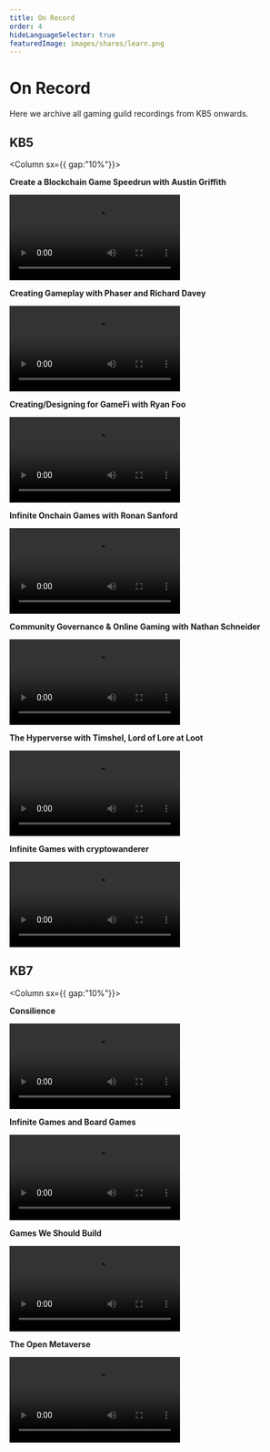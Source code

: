 ```yaml
---
title: On Record
order: 4
hideLanguageSelector: true
featuredImage: images/shares/learn.png
---
```


# On Record

Here we archive all gaming guild recordings from KB5 onwards.

## KB5

<Column sx={{ gap:"10%"}}>

<Box>

**Create a Blockchain Game Speedrun with Austin Griffith**

<Video src="https://www.youtube-nocookie.com/embed/8E1qjeVQFmY" />

</Box>

<Box>

**Creating Gameplay with Phaser and Richard Davey**

<Video src="https://www.youtube-nocookie.com/embed/QwGmY5vQhsY" />

</Box>

<Box>

**Creating/Designing for GameFi with Ryan Foo**

<Video src="https://www.youtube-nocookie.com/embed/txXseVN-Urs" />

</Box>

<Box>

**Infinite Onchain Games with Ronan Sanford**

<Video src="https://www.youtube-nocookie.com/embed/VcwNEkk6I9g" />

</Box>

<Box>

**Community Governance & Online Gaming with Nathan Schneider**

<Video src="https://www.youtube-nocookie.com/embed/RJHPHLF2PW4" />

</Box>

<Box>

**The Hyperverse with Timshel, Lord of Lore at Loot**

<Video src="https://www.youtube-nocookie.com/embed/RO-ysR_lejA" />

</Box>

<Box>

**Infinite Games with cryptowanderer**

<Video src="https://www.youtube-nocookie.com/embed/47xvQ6GuP18" />

</Box>

</Column>

## KB7

<Column sx={{ gap:"10%"}}>

<Box>

**Consilience**

<Video src="https://www.youtube-nocookie.com/embed/u564KM_N1hE?start=180" />

</Box>

<Box>

**Infinite Games and Board Games**

<Video src="https://www.youtube-nocookie.com/embed/WIG8AObloBM" />

</Box>

<Box>

**Games We Should Build**

<Video src="https://www.youtube-nocookie.com/embed/dbKRU0YrV-E" />

</Box>

<Box>

**The Open Metaverse**

<Video src="https://www.youtube-nocookie.com/embed/duOprjuMxdE" />

</Box>

</Column>

